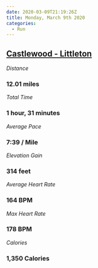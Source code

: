 ```yaml
---
date: 2020-03-09T21:19:26Z
title: Monday, March 9th 2020
categories:
  - Run
---
```

## [Castlewood  - Littleton](https://www.strava.com/activities/3169833512)

_Distance_

### 12.01 miles

_Total Time_

### 1 hour, 31 minutes

_Average Pace_

### 7:39 / Mile

_Elevation Gain_

### 314 feet

_Average Heart Rate_

### 164 BPM

_Max Heart Rate_

### 178 BPM

_Calories_

### 1,350 Calories